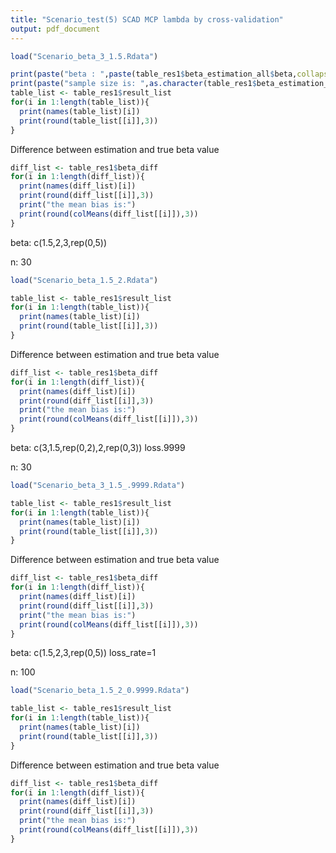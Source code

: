 ```yaml
---
title: "Scenario_test(5) SCAD MCP lambda by cross-validation"
output: pdf_document
---
```


```r
load("Scenario_beta_3_1.5.Rdata")
```

```r
print(paste("beta : ",paste(table_res1$beta_estimation_all$beta,collapse = " ")))
print(paste("sample size is: ",as.character(table_res1$beta_estimation_all$sample_size)))
table_list <- table_res1$result_list
for(i in 1:length(table_list)){
  print(names(table_list)[i])
  print(round(table_list[[i]],3))
}
```

Difference between estimation and true beta value

```r
diff_list <- table_res1$beta_diff
for(i in 1:length(diff_list)){
  print(names(diff_list)[i])
  print(round(diff_list[[i]],3))
  print("the mean bias is:")
  print(round(colMeans(diff_list[[i]]),3))
}
```

\pagebreak

beta: c(1.5,2,3,rep(0,5))

n: 30

```r
load("Scenario_beta_1.5_2.Rdata")
```

```r
table_list <- table_res1$result_list
for(i in 1:length(table_list)){
  print(names(table_list)[i])
  print(round(table_list[[i]],3))
}
```

Difference between estimation and true beta value

```r
diff_list <- table_res1$beta_diff
for(i in 1:length(diff_list)){
  print(names(diff_list)[i])
  print(round(diff_list[[i]],3))
  print("the mean bias is:")
  print(round(colMeans(diff_list[[i]]),3))
}
```

\pagebreak

beta: c(3,1.5,rep(0,2),2,rep(0,3)) loss.9999

n: 30

```r
load("Scenario_beta_3_1.5_.9999.Rdata")
```

```r
table_list <- table_res1$result_list
for(i in 1:length(table_list)){
  print(names(table_list)[i])
  print(round(table_list[[i]],3))
}
```

Difference between estimation and true beta value

```r
diff_list <- table_res1$beta_diff
for(i in 1:length(diff_list)){
  print(names(diff_list)[i])
  print(round(diff_list[[i]],3))
  print("the mean bias is:")
  print(round(colMeans(diff_list[[i]]),3))
}
```

\pagebreak

beta: c(1.5,2,3,rep(0,5)) loss_rate=1

n: 100

```r
load("Scenario_beta_1.5_2_0.9999.Rdata")
```

```r
table_list <- table_res1$result_list
for(i in 1:length(table_list)){
  print(names(table_list)[i])
  print(round(table_list[[i]],3))
}
```

Difference between estimation and true beta value

```r
diff_list <- table_res1$beta_diff
for(i in 1:length(diff_list)){
  print(names(diff_list)[i])
  print(round(diff_list[[i]],3))
  print("the mean bias is:")
  print(round(colMeans(diff_list[[i]]),3))
}
```

\pagebreak
